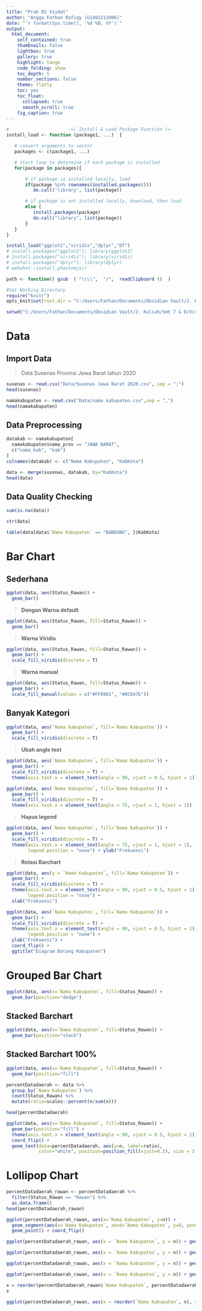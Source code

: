 ```yaml
---
title: "Prak 02 Visdat"
author: "Angga Fathan Rofiqy (G1401211006)"
date: "`r format(Sys.time(), '%d %B, %Y')`"
output:
  html_document:
    self_contained: true
    thumbnails: false
    lightbox: true
    gallery: true
    highlight: tango
    code_folding: show
    toc_depth: 5
    number_sections: false
    theme: flatly
    toc: yes
    toc_float:
      collapsed: true
      smooth_scroll: true
    fig_caption: true
---
```


```r
#                      -=( Install & Load Package Function )=-
install_load <- function (package1, ...)  {   

   # convert arguments to vector
   packages <- c(package1, ...)

   # start loop to determine if each package is installed
   for(package in packages){

       # if package is installed locally, load
       if(package %in% rownames(installed.packages()))
          do.call('library', list(package))

       # if package is not installed locally, download, then load
       else {
          install.packages(package)
          do.call("library", list(package))
       }
   } 
}

install_load("ggplot2","viridis","dplyr","DT")
# install.packages("ggplot2"); library(ggplot2)
# install.packages("viridis"); library(viridis)
# install.packages("dplyr"); library(dplyr)
# webshot::install_phantomjs()

path <- function() gsub  ( "\\\\",  "/",  readClipboard ()  )
```

```r
#Set Working Directory
require("knitr")
opts_knit$set(root.dir = "C:/Users/Fathan/Documents/Obsidian Vault/2. Kuliah/Smt 7 & 8/Visdat-25/Prak 02")
```

```r
setwd("C:/Users/Fathan/Documents/Obsidian Vault/2. Kuliah/Smt 7 & 8/Visdat-25/Prak 02")
```

# Data

## Import Data

> Data Susenas Provinsi Jawa Barat tahun 2020

```r
susenas <- read.csv("Data/Susenas Jawa Barat 2020.csv", sep = ";")
head(susenas)
```

```r
namakabupaten <- read.csv("Data/nama kabupaten.csv",sep = ",")
head(namakabupaten)
```

## Data P**reprocessing**

```r
datakab <- namakabupaten[
  namakabupaten$nama_prov == "JAWA BARAT", 
  c("nama_kab", "kab")
]
colnames(datakab) <- c("Nama Kabupaten", "KabKota")

data <- merge(susenas, datakab, by="KabKota")
head(data)
```

## Data Quality Checking

```r
sum(is.na(data))
```

```r
str(data)
```

```r
table(data[data$`Nama Kabupaten` == "BANDUNG", ]$KabKota)
```

# Bar Chart

## Sederhana

```r
ggplot(data, aes(Status_Rawan)) + 
  geom_bar()
```

> **Dengan Warna default**

```r
ggplot(data, aes(Status_Rawan, fill=Status_Rawan)) + 
  geom_bar()
```

> **Warna Viridis**

```r
ggplot(data, aes(Status_Rawan, fill=Status_Rawan)) + 
  geom_bar() + 
  scale_fill_viridis(discrete = T)
```

> **Warna manual**

```r
ggplot(data, aes(Status_Rawan, fill=Status_Rawan)) + 
  geom_bar() + 
  scale_fill_manual(values = c("#FF6961", "#8CD47E"))
```

## Banyak Kategori

```r
ggplot(data, aes(`Nama Kabupaten`, fill=`Nama Kabupaten`)) + 
  geom_bar() + 
  scale_fill_viridis(discrete = T)
```

> **Ubah angle text**

```r
ggplot(data, aes(`Nama Kabupaten`, fill=`Nama Kabupaten`)) + 
  geom_bar() + 
  scale_fill_viridis(discrete = T) + 
  theme(axis.text.x = element_text(angle = 90, vjust = 0.5, hjust = 1))
```

```r
ggplot(data, aes(`Nama Kabupaten`, fill=`Nama Kabupaten`)) + 
  geom_bar() + 
  scale_fill_viridis(discrete = T) + 
  theme(axis.text.x = element_text(angle = 75, vjust = 1, hjust = 1))
```

> **Hapus legend**

```r
ggplot(data, aes(`Nama Kabupaten`, fill=`Nama Kabupaten`)) + 
  geom_bar() + 
  scale_fill_viridis(discrete = T) + 
  theme(axis.text.x = element_text(angle = 75, vjust = 1, hjust = 1), 
        legend.position = "none") + ylab("Frekuensi")
```

> **Rotasi Barchart**

```r
ggplot(data, aes(y = `Nama Kabupaten`, fill=`Nama Kabupaten`)) + 
  geom_bar() + 
  scale_fill_viridis(discrete = T) + 
  theme(axis.text.x = element_text(angle = 90, vjust = 0.5, hjust = 1), 
        legend.position = "none") + 
  xlab("Frekuensi")
```

```r
ggplot(data, aes(`Nama Kabupaten`, fill=`Nama Kabupaten`)) + 
  geom_bar() + 
  scale_fill_viridis(discrete = T) + 
  theme(axis.text.x = element_text(angle = 90, vjust = 0.5, hjust = 1), 
        legend.position = "none") + 
  ylab("Frekuensi") + 
  coord_flip() + 
  ggtitle("Diagram Batang Kabupaten")
```

# Grouped Bar Chart

```r
ggplot(data, aes(x=`Nama Kabupaten`, fill=Status_Rawan)) + 
  geom_bar(position="dodge")
```

## Stacked Barchart

```r
ggplot(data, aes(x=`Nama Kabupaten`, fill=Status_Rawan)) + 
  geom_bar(position="stack")
```

## Stacked Barchart 100%

```r
ggplot(data, aes(x=`Nama Kabupaten`, fill=Status_Rawan)) + 
  geom_bar(position="fill")
```

```r
percentDatadaerah <- data %>% 
  group_by(`Nama Kabupaten`) %>% 
  count(Status_Rawan) %>% 
  mutate(ratio=scales::percent(n/sum(n)))

head(percentDatadaerah)
```

```r
ggplot(data, aes(x=`Nama Kabupaten`, fill=Status_Rawan)) + 
  geom_bar(position="fill") + 
  theme(axis.text.x = element_text(angle = 90, vjust = 0.5, hjust = 1)) + 
  coord_flip() +
  geom_text(data=percentDatadaerah, aes(y=n, label=ratio),
            color="white", position=position_fill(vjust=0.5), size = 3.5)
```

# Lollipop Chart

```r
percentDatadaerah_rawan <- percentDatadaerah %>%
  filter(Status_Rawan == "Rawan") %>%
  as.data.frame()
head(percentDatadaerah_rawan)
```

```r
ggplot(percentDatadaerah_rawan, aes(x=`Nama Kabupaten`, y=n)) + 
  geom_segment(aes(x=`Nama Kabupaten`, xend=`Nama Kabupaten`, y=0, yend=n)) +
  geom_point() + coord_flip()
```

```r
ggplot(percentDatadaerah_rawan, aes(x = `Nama Kabupaten`, y = n)) + geom_segment(aes(x = `Nama Kabupaten`, xend = `Nama Kabupaten`, y = 0, yend = n)) + geom_point() + coord_flip() + geom_point(size = 4, pch = 21, bg = 5, col = 6)
```

```r
ggplot(percentDatadaerah_rawan, aes(x = `Nama Kabupaten`, y = n)) + geom_segment(aes(x = `Nama Kabupaten`, xend = `Nama Kabupaten`, y = 0, yend = n), color="grey", lwd=1.5) + geom_point() + coord_flip() + geom_point(size = 5, pch = 21, bg = 6, col = 1) + theme_classic()
```

```r
ggplot(percentDatadaerah_rawan, aes(x = `Nama Kabupaten`, y = n)) + geom_segment(aes(x = `Nama Kabupaten`, xend = `Nama Kabupaten`, y = 0, yend = n), color="grey", lwd=1.5) + geom_point() + coord_flip() + geom_point(size = 5, pch = 21, bg = 6, col = 1) + theme_classic()
```

```r
ggplot(percentDatadaerah_rawan, aes(x = `Nama Kabupaten`, y = n)) + geom_segment(aes(x = `Nama Kabupaten`, xend = `Nama Kabupaten`, y = 0, yend = n), color="grey", lwd=1.5) + geom_point() + coord_flip() + geom_point(size = 5, pch = 21, bg = 6, col = 1) + geom_text(aes(label = n), color = "white", size = 2) + theme_classic() 
```

```r
x = reorder(percentDatadaerah_rawan$`Nama Kabupaten`, percentDatadaerah_rawan$n)
x
```

```r
ggplot(percentDatadaerah_rawan, aes(x = reorder(`Nama Kabupaten`, n), y = n)) + geom_segment(aes(xend = `Nama Kabupaten`, y = 0, yend = n), color="grey", lwd=1.5) + geom_point() + coord_flip() + geom_point(size = 5, pch = 21, bg = 6, col = 1) + geom_text(aes(label = n), color = "white", size = 2) + theme_classic()
```
